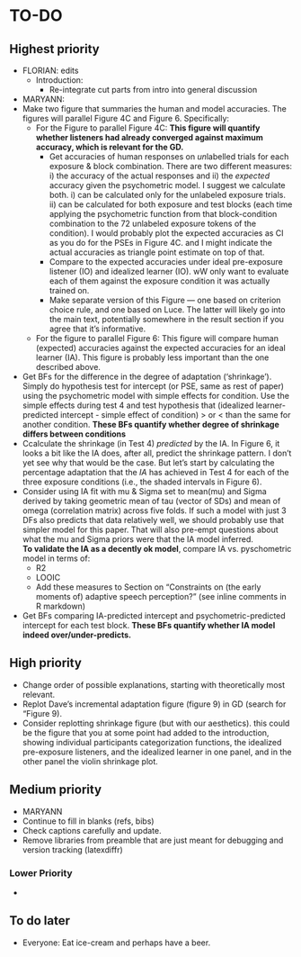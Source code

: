 <!-- Do NOT knit this document. It is part of a larger document. Instead knit the main document (my-apa-formatted-article) -->

# TO-DO

## Highest priority
 * FLORIAN: edits
   * Introduction: 
     * Re-integrate cut parts from intro into general discussion



 * MARYANN:
  * Make two figure that summaries the human and model accuracies. The figures will parallel Figure 4C and Figure 6. Specifically:
    * For the Figure to parallel Figure 4C: **This figure will quantify whether listeners had already converged against maximum accuracy, which is relevant for the GD.** 
      * Get accuracies of human responses on *un*labelled trials for each exposure & block combination. There are two different measures: i) the accuracy of the actual responses and ii) the *expected* accuracy given the psychometric model. I suggest we calculate both. i) can be calculated only for the unlabeled exposure trials. ii) can be calculated for both exposure and test blocks (each time applying the psychometric function from that block-condition combination to the 72 unlabeled exposure tokens of the condition). I would probably plot the expected accuracies as CI as you do for the PSEs in Figure 4C. and I might indicate the actual accuracies as triangle point estimate on top of that.
      * Compare  to the expected accuracies under ideal pre-exposure listener (IO) and idealized learner (IO). wW only want to evaluate each of them against the exposure condition it was actually trained on. 
      * Make separate version of this Figure --- one based on criterion choice rule, and one based on Luce. The latter will likely go into the main text, potentially somewhere in the result section if you agree that it's informative. 
    * For the figure to parallel Figure 6: This figure will compare human (expected) accuracies against the expected accuracies for an ideal learner (IA). This figure is probably less important than the one described above.
  * Get BFs for the difference in the degree of adaptation ('shrinkage'). Simply do hypothesis test for intercept (or PSE, same as rest of paper) using the psychometric model with simple effects for condition. Use the simple effects during test 4 and test hypothesis that (idealized learner-predicted intercept - simple effect of condition) > or < than the same for another condition. **These BFs quantify whether degree of shrinkage differs between conditions**
  * Ccalculate the shrinkage (in Test 4) *predicted* by the IA. In Figure 6, it looks a bit like the IA does, after all, predict the shrinkage pattern. I don't yet see why that would be the case. But let's start by calculating the percentage adaptation that the *IA* has achieved in Test 4 for each of the three exposure conditions (i.e., the shaded intervals in Figure 6).
  * Consider using IA fit with mu & Sigma set to mean(mu) and Sigma derived by taking geometric mean of tau (vector of SDs) and mean of omega (correlation matrix) across five folds. If such a model with just 3 DFs also predicts that data relatively well, we should probably use that simpler model for this paper. That will also pre-empt questions about what the mu and Sigma priors were that the IA model inferred.  
  **To validate the IA as a decently ok model**, compare IA vs. pyschometric model in terms of: 
     * R2
     * LOOIC
     * Add these measures to Section on "Constraints on (the early moments of) adaptive speech perception?" (see inline comments in R markdown)
  * Get BFs comparing IA-predicted intercept and psychometric-predicted intercept for each test block. **These BFs quantify whether IA model indeed over/under-predicts.**
 
## High priority
 * Change order of possible explanations, starting with theoretically most relevant.
 * Replot Dave's incremental adaptation figure (figure 9) in GD (search for "Figure 9).
 * Consider replotting shrinkage figure (but with our aesthetics). this could be the figure that you at some point had added to the introduction, showing individual participants categorization functions, the idealized pre-exposure listeners, and the idealized learner in one panel, and in the other panel the violin shrinkage plot.
  


## Medium priority

 * MARYANN
  * Continue to fill in blanks (refs, bibs)
  * Check captions carefully and update.
  * Remove libraries from preamble that are just meant for debugging and version tracking (latexdiffr)


### Lower Priority
  * 

## To do later
  
  * Everyone: Eat ice-cream and perhaps have a beer.
